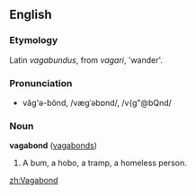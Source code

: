 ==English==
===Etymology===
Latin ''vagabundus'', from ''vagari'', 'wander'.
===Pronunciation===
*văg'ə-bŏnd, /vægˈəbɒnd/, /v{g"@bQnd/
===Noun===
'''vagabond''' ([[vagabonds]])
#A bum, a hobo, a tramp, a homeless person.

[[zh:Vagabond]]